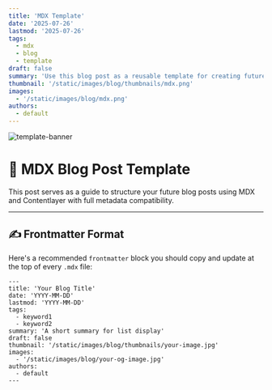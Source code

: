```yaml
---
title: 'MDX Template'
date: '2025-07-26'
lastmod: '2025-07-26'
tags:
  - mdx
  - blog
  - template
draft: false
summary: 'Use this blog post as a reusable template for creating future MDX blog posts in your Next.js + Contentlayer project.'
thumbnail: '/static/images/blog/thumbnails/mdx.png'
images:
  - '/static/images/blog/mdx.png'
authors:
  - default
---
```


![template-banner](/static/images/blog/mdx-template-banner.jpg)

# 📄 MDX Blog Post Template

This post serves as a guide to structure your future blog posts using MDX and Contentlayer with full metadata compatibility.

---

## ✍️ Frontmatter Format

Here's a recommended `frontmatter` block you should copy and update at the top of every `.mdx` file:

```mdx
---
title: 'Your Blog Title'
date: 'YYYY-MM-DD'
lastmod: 'YYYY-MM-DD'
tags:
  - keyword1
  - keyword2
summary: 'A short summary for list display'
draft: false
thumbnail: '/static/images/blog/thumbnails/your-image.jpg'
images:
  - '/static/images/blog/your-og-image.jpg'
authors:
  - default
---
```
